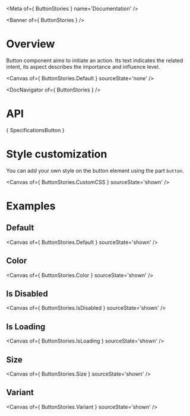 
<Meta of={ ButtonStories } name='Documentation' />

<Banner of={ ButtonStories } />

# Overview

Button component aims to initiate an action. Its text indicates the related intent, its aspect describes the importance and influence level.

<Canvas of={ ButtonStories.Default } sourceState='none' />

<DocNavigator of={ ButtonStories } />

# API

<Markdown>{ SpecificationsButton }</Markdown>

# Style customization

You can add your own style on the button element using the part `button`.

<Canvas of={ ButtonStories.CustomCSS } sourceState='shown' />

# Examples

## Default

<Canvas of={ ButtonStories.Default } sourceState='shown' />

## Color

<Canvas of={ ButtonStories.Color } sourceState='shown' />

## Is Disabled

<Canvas of={ ButtonStories.IsDisabled } sourceState='shown' />

## Is Loading

<Canvas of={ ButtonStories.IsLoading } sourceState='shown' />

## Size

<Canvas of={ ButtonStories.Size } sourceState='shown' />

## Variant

<Canvas of={ ButtonStories.Variant } sourceState='shown' />
